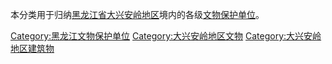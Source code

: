 本分类用于归纳[[黑龙江省|黑龙江省]][[大兴安岭地区|大兴安岭地区]]境内的各级[[文物保护单位|文物保护单位]]。

[[Category:黑龙江文物保护单位|Category:黑龙江文物保护单位]]
[[Category:大兴安岭地区文物|Category:大兴安岭地区文物]]
[[Category:大兴安岭地区建筑物|Category:大兴安岭地区建筑物]]